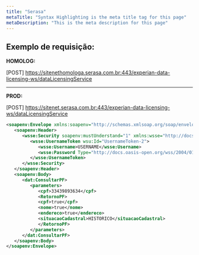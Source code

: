 ```yaml
---
title: "Serasa"
metaTitle: "Syntax Highlighting is the meta title tag for this page"
metaDescription: "This is the meta description for this page"
---
```


## Exemplo de requisição:

**HOMOLOG:** 

[POST] https://sitenethomologa.serasa.com.br:443/experian-data-licensing-ws/dataLicensingService

<hr/>

**PROD:**

[POST] https://sitenet.serasa.com.br:443/experian-data-licensing-ws/dataLicensingService

```xml
<soapenv:Envelope xmlns:soapenv="http://schemas.xmlsoap.org/soap/envelope/" xmlns:dat="http://services.experian.com.br/DataLicensing/DataLicensingService/">
   <soapenv:Header>
      <wsse:Security soapenv:mustUnderstand="1" xmlns:wsse="http://docs.oasis-open.org/wss/2004/01/oasis-200401-wss-wssecurity-secext-1.0.xsd" xmlns:wsu="http://docs.oasis-open.org/wss/2004/01/oasis-200401-wss-wssecurity-utility-1.0.xsd">
         <wsse:UsernameToken wsu:Id="UsernameToken-2">
            <wsse:Username>USERNAME</wsse:Username>
            <wsse:Password Type="http://docs.oasis-open.org/wss/2004/01/oasis-200401-wss-username-token-profile-1.0#PasswordText">PASSWORD</wsse:Password>
         </wsse:UsernameToken>
      </wsse:Security>
   </soapenv:Header>
   <soapenv:Body>
      <dat:ConsultarPF>
         <parameters>
            <cpf>33439893634</cpf>
            <RetornoPF>
			<cpf>true</cpf>
			<nome>true</nome>
			<endereco>true</endereco>
			<situacaoCadastral>HISTORICO</situacaoCadastral>
            </RetornoPF>
         </parameters>
      </dat:ConsultarPF>
   </soapenv:Body>
</soapenv:Envelope>
```
